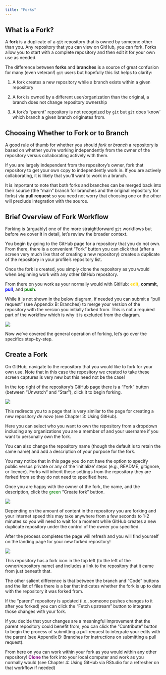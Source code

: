 ```yaml
---
title: "Forks"
---
```


## What is a Fork?

A **fork** is a duplicate of a `git` repository that is owned by someone other than you. Any repository that you can view on GitHub, you can fork. Forks allow you to start with a complete repository and then edit it for your own use as needed.

The difference between **forks** and **branches** is a source of great confusion for many (even veteran!) `git` users but hopefully this list helps to clarify:

1. A fork creates a new repository while a branch exists within a given repository

2. A fork is owned by a different user/organization than the original, a branch does not change repository ownership

3. A fork's "parent" repository is not recognized by `git` but `git` does 'know' which branch a given branch originates from.

## Choosing Whether to Fork or to Branch

A good rule of thumb for whether you should *fork* or *branch* a repository is based on whether you're working independently from the owner of the repository versus collaborating actively with them.

If you are largely independent from the repository's owner, fork that repository to get your own copy to independently work in. If you are actively collaborating, it is likely that you'll want to work in a branch.

It is important to note that both forks and branches can be merged back into their source (the "main" branch for branches and the original repository for forks) via **pull request** so you need not worry that choosing one or the other will preclude integration with the source.

## Brief Overview of Fork Workflow

Forking is (arguably) one of the more straightforward `git` workflows but before we cover it in detail, let's review the broader context.

You begin by going to the GitHub page for a repository that you do not own. From there, there is a convenient "Fork" button you can click that (after a screen very much like that of creating a new repository) creates a duplicate of the repository in your profile's repository list.

Once the fork is created, you simply clone the repository as you would when beginning work with any other GitHub repository.

From there on you work as your normally would with GitHub: **<span style="color:gold">edit</span>**, **commit**, **<span style="color:blue">pull</span>**, and **<span style="color:green">push</span>**.

While it is not shown in the below diagram, if needed you can submit a "pull request" (see Appendix B: Branches) to merge your version of the repository with the version you initially forked from. This is not a required part of the workflow which is why it is excluded from the diagram.

![](images/git-fork-workflow.png)

Now we've covered the general operation of forking, let's go over the specifics step-by-step.

## Create a Fork

On GitHub, navigate to the repository that you would like to fork for your own use. Note that in this case the repository we created to take these screen captures is very new but this need not be the case!

In the top right of the repository's GitHub page there is a "Fork" button (between "Unwatch" and "Star"), click it to begin forking.

![](images/forks-1-start.png)

This redirects you to a page that is very similar to the page for creating a new repository *de novo* (see Chapter 3: Using GitHub).

Here you can select who you want to own the repository from a dropdown including any organizations you are a member of and your username if you want to personally own the fork.

You can also change the repository name (though the default is to retain the same name) and add a description of your purpose for the fork.

You may notice that in this page you do not have the option to specify public versus private or any of the 'initialize' steps (e.g., README, gitignore, or licence). Forks will inherit these settings from the repository they are forked from so they do not need to specified here.

Once you are happy with the owner of the fork, the name, and the description, click the <span style="color:green">green</span> "Create fork" button.

![](images/forks-2-name-fork.png)

Depending on the amount of content in the repository you are forking and your internet speed this may take anywhere from a few seconds to 1-2 minutes so you will need to wait for a moment while GitHub creates a new duplicate repository under the control of the owner you specified.

After the process completes the page will refresh and you will find yourself on the landing page for your new forked repository!

![](images/forks-3-fork-landing-page.png)

This repository has a fork icon in the top left (to the left of the owner/repository name) and includes a link to the repository that it came from just beneath that.

The other salient difference is that between the branch and "Code" buttons and the list of files there is a bar that indicates whether the fork is up to date with the repository it was forked from.

If the "parent" repository is updated (i.e., someone pushes changes to it after you forked) you can click the "Fetch upstream" button to integrate those changes with your fork.

If you decide that your changes are a meaningful improvement that the parent repository could benefit from, you can click the "Contribute" button to begin the process of submitting a pull request to integrate your edits with the parent (see Appendix B: Branches for instructions on submitting a pull request).

From here on you can work within your fork as you would within any other repository! **<span style="color:purple">Clone</span>** the fork into your local computer and work as you normally would (see Chapter 4: Using GitHub via RStudio for a refresher on that workflow if needed)
